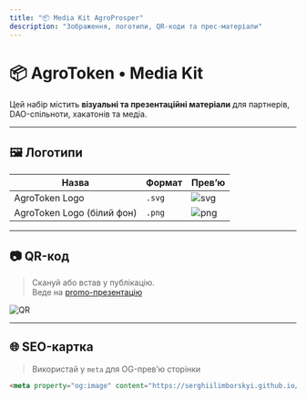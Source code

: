 ```yaml
---
title: "📦 Media Kit AgroProsper"
description: "Зображення, логотипи, QR-коди та прес-матеріали"
---
```


# 📦 AgroToken • Media Kit

Цей набір містить **візуальні та презентаційні матеріали** для партнерів, DAO-спільноти, хакатонів та медіа.

---

## 🖼️ Логотипи

| Назва                        | Формат    | Превʼю |
|-----------------------------|-----------|--------|
| AgroToken Logo              | `.svg`    | ![svg](../media-kit/AgroToken-logo.svg) |
| AgroToken Logo (білий фон)  | `.png`    | ![png](../media-kit/AgroToken-logo-white.png) |

---

## 📷 QR-код

> Скануй або встав у публікацію.  
> Веде на [promo-презентацію](/promo/)

![QR](../media-kit/qr-agrotoken.png)

---

## 🌐 SEO-картка

> Використай у `meta` для OG-превʼю сторінки

```html
<meta property="og:image" content="https://serghiilimborskyi.github.io/AgroProsper/media-kit/OG-preview.png">

